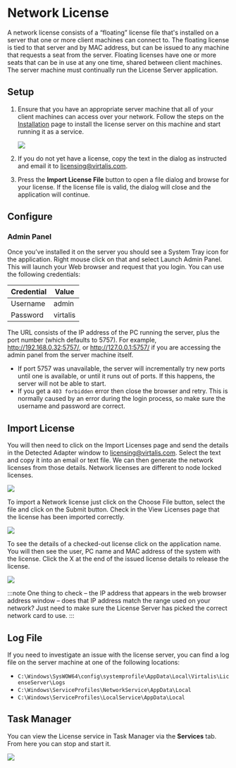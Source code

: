 # Network License

A network license consists of a “floating” license file that's installed on a server that one or more client machines can connect to. The floating license is tied to that server and by MAC address, but can be issued to any machine that requests a seat from the server. Floating licenses have one or more seats that can be in use at any one time, shared between client machines. The server machine must continually run the License Server application.

## Setup

<Steps>

1. Ensure that you have an appropriate server machine that all of your client machines can access over your network. Follow the steps on the [Installation](installation) page to install the license server on this machine and start running it as a service.

   ![](/img/license-server/import.png)

2. If you do not yet have a license, copy the text in the dialog as instructed and email it to licensing@virtalis.com.

3. Press the **Import License File** button to open a file dialog and browse for your license. If the license file is valid, the dialog will close and the application will continue.

</Steps>

## Configure

### Admin Panel

Once you’ve installed it on the server you should see a System Tray icon for the application. Right mouse click on that and select Launch Admin Panel. This will launch your Web browser and request that you login. You can use the following credentials:

| Credential | Value |
|---|---|
| Username | admin |
| Password | virtalis |

The URL consists of the IP address of the PC running the server, plus the port number (which defaults to 5757). For example, http://192.168.0.32:5757/, or http://127.0.0.1:5757/ if you are accessing the admin panel from the server machine itself.

- If port 5757 was unavailable, the server will incrementally try new ports until one is available, or until it runs out of ports. If this happens, the server will not be able to start.
- If you get a `403 forbidden` error then close the browser and retry. This is normally caused by an error during the login process, so make sure the username and password are correct.

## Import License

You will then need to click on the Import Licenses page and send the details in the Detected Adapter window to licensing@virtalis.com. Select the text and copy it into an email or text file. We can then generate the network licenses from those details. Network licenses are different to node locked licenses.

![](/img/license-server/view.png)

To import a Network license just click on the Choose File button, select the file and click on the Submit button. Check in the View Licenses page that the license has been imported correctly.

![](/img/license-server/view.png)

To see the details of a checked-out license click on the application name. You will then see the user, PC name and MAC address of the system with the license. Click the X at the end of the issued license details to release the license.

![](/img/license-server/view.png)

:::note
One thing to check – the IP address that appears in the web browser address window – does that IP address match the range used on your network? Just need to make sure the License Server has picked the correct network card to use.
:::

## Log File

If you need to investigate an issue with the license server, you can find a log file on the server machine at one of the following locations:

- `C:\Windows\SysWOW64\config\systemprofile\AppData\Local\Virtalis\LicenseServer\Logs`
- `C:\Windows\ServiceProfiles\NetworkService\AppData\Local`
- `C:\Windows\ServiceProfiles\LocalService\AppData\Local`

## Task Manager

You can view the License service in Task Manager via the **Services** tab. From here you can stop and start it.

![](/img/license-server/task-manager.png)
